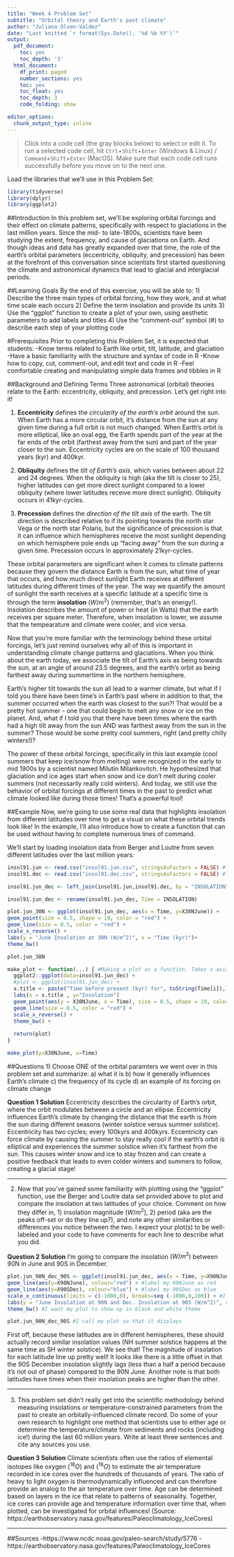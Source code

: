 ```yaml
---
title: "Week 4 Problem Set"
subtitle: "Orbital theory and Earth's past climate"
author: "Juliana Olsen-Valdez"
date: "Last knitted `r format(Sys.Date(), '%d %b %Y')`"
output:
  pdf_document:
    toc: yes
    toc_depth: '3'
  html_document:
    df_print: paged
    number_sections: yes
    toc: yes
    toc_float: yes
    toc_depth: 3
    code_folding: show

editor_options:
  chunk_output_type: inline
---
```

> Click into a code cell (the gray blocks below) to select or edit it. To run a selected code cell, hit `Ctrl`+`Shift`+`Enter` (Windows & Linux) / `Command`+`Shift`+`Enter` (MacOS). Make sure that each code cell runs successfully before you move on to the next one.

Load the libraries that we'll use in this Problem Set: 
```r
library(tidyverse)
library(dplyr)
library(ggplot2)
```

##Introduction
In this problem set, we'll be exploring orbital forcings and their effect on climate patterns, specifically with respect to glaciations in the last million years. Since the mid- to late-1800s, scientists have been studying the extent, frequency, and cause of glaciations on Earth. And though ideas and data has greatly expanded over that time, the role of the earth's orbital parameters (eccentricity, obliquity, and precession) has been at the forefront of this conversation since scientists first started questioning the climate and astronomical dynamics that lead to glacial and interglacial periods. 

##Learning Goals
By the end of this exercise, you will be able to:
1) Describe the three main types of orbital forcing, how they work, and at what time scale each occurs
2) Define the term insolation and provide its units
3) Use the "ggplot" function to create a plot of your own, using aesthetic parameters to add labels and titles
4) Use the "comment-out" symbol (#) to describe each step of your plotting code

#Prerequisites
Prior to completing this Problem Set, it is expected that students: 
-Know terms related to Earth like orbit, tilt, latitude, and glaciation
-Have a basic familiarity with the structure and syntax of code in R
-Know how to copy, cut, comment-out, and edit text and code in R
-Feel comfortable creating and manipulating simple data frames and tibbles in R

##Background and Defining Terms
Three astronomical (orbital) theories relate to the Earth: eccentricity, obliquity, and precession. Let's get right into it!

1) **Eccentricity** defines the *circularity of the earth's orbit* around the sun. When Earth has a more circular orbit, it's distance from the sun at any given time during a full orbit is not much changed. When Earth's orbit is more elliptical, like an oval egg, the Earth spends part of the year at the far ends of the orbit (farthest away from the sun) and part of the year closer to the sun. Eccentricity cycles are on the scale of 100 thousand years (kyr) and 400kyr. 

2) **Obliquity** defines the *tilt of Earth's axis*, which varies between about 22 and 24 degrees. When the obliquity is high (aka the tilt is closer to 25), higher latitudes can get more direct sunlight compared to a lower obliquity (where lower latitudes receive more direct sunlight). Obliquity occurs in 41kyr-cycles. 

3) **Precession** defines the *direction of the tilt axis* of the earth. The tilt direction is described relative to if its pointing towards the north star Vega or the north star Polaris, but the significance of precession is that it can influence which hemispheres receive the most sunlight depending on which hemisphere pole ends up "facing away" from the sun during a given time. Precession occurs in approximately 21kyr-cycles. 


These orbital pararmeters are significant when it comes to climate patterns because they govern the distance Earth is from the sun, what time of year that occurs, and how much direct sunlight Earth receives at different latitudes during different times of the year. The way we quantify the amount of sunlight the earth receives at a specific latitude at a specific time is through the term **insolation** $(W/m^2)$ (remember, that's an energy!). Insolation describes the amount of power or heat (in Watts) that the earth receives per square meter. Therefore, when insolation is lower, we assume that the tempearature and climate were cooler, and vice versa. 


Now that you're more familiar with the terminology behind these orbital forcings, let's just remind ourselves why all of this is important in understanding climate change patterns and glaciations. When you think about the earth today, we associate the tilt of Earth's axis as being towards the sun, at an angle of around 23.5 degrees, and the earth's orbit as being farthest away during summertime in the northern hemisphere. 

Earth's higher tilt towards the sun all lead to a warmer climate, but what if I told you there have been time's in Earth's past where in addition to that, the summer occurred when the earth was closest to the sun?! That would be a pretty hot summer - one that could begin to melt any snow or ice on the planet. And, what if I told you that there have been times where the earth had a high tilt away from the sun AND was farthest away from the sun in the summer? Those would be some pretty cool summers, right (and pretty chilly winters!)? 

The power of these orbital forcings, specifically in this last example (cool summers that keep ice/snow from melting) were recognized in the early to mid 1900s by a scientist named Milutin Milankovitch. He hypothesized that glaciation and ice ages start when snow and ice don't melt during cooler summers (not necessarily really cold winters). And today, we still use the behavior of orbital forcings at different times in the past to predict what climate looked like during those times! That's a powerful tool!

##Example
Now, we're going to use some real data that highlights insolation from different latitudes over time to get a visual on what these orbital trends look like! In the example, I'll also introduce how to create a function that can be used without having to complete numerous lines of command. 

We'll start by loading insolation data from Berger and Loutre from seven different latitudes over the last million years:
```r
insol91.jun <- read.csv("insol91.jun.csv", stringsAsFactors = FALSE) #This is a data file for the June solstice
insol91.dec <- read.csv("insol91.dec.csv", stringsAsFactors = FALSE) #This is a data file for the Decemeber solstice

insol91.jun_dec <- left_join(insol91.jun,insol91.dec, by = "INSOLATION")

insol91.jun_dec <- rename(insol91.jun_dec, Time = INSOLATION)
```



```r
plot.jun_30N <- ggplot(insol91.jun_dec, aes(x = Time, y=X30NJune)) +
geom_point(size = 0.5, shape = 19, color = "red") +
geom_line(size = 0.5, color = "red") + 
scale_x_reverse() +
labs(y = "June Insolation at 30N (W/m^2)", x = "Time (kyr)")+
theme_bw() 

plot.jun_30N
```


```r
make_plot <- function(...) { #Making a plot as a function. Takes x axis as input
  ggplot2::ggplot(data=insol91.jun_dec) +
  #plot <- ggplot(insol91.jun_dec) +
  x.title <- paste("Time before present (kyr) for", toString(Time[i]),) +
  labs(x = x.title , y="Insolation")
  geom_point(aes(y = X30NJune, x = Time), size = 0.5, shape = 19, color = "red") +
  geom_line(size = 0.5, color = "red") + 
  scale_x_reverse() +
  theme_bw() +
  
  return(plot)
}

make_plot(y=X30NJune, x=Time)
```


##Questions
1) Choose ONE of the orbital paramters we went over in this problem set and summarize: 
a) what it is 
b) how it generally influences Earth's climate
c) the frequency of its cycle
d) an example of its forcing on climate change 

**Question 1 Solution** 
Eccentricity describes the circularity of Earth's orbit, where the orbit modulates between a circle and an ellipse. Eccentricity influences Earth's climate by changing the distance that the earth is from the sun during different seasons (winter solstice versus summer solstice). Eccentricity has two cycles; every 100kyrs and 400kyrs. Eccentricity can force climate by causing the summer to stay really cool if the earth's orbit is elliptical and experiences the summer solstice when it's farthest from the sun. This causes winter snow and ice to stay frozen and can create a positive feedback that leads to even colder winters and summers to follow, creating a glacial stage!

_______________________________________________________

2) Now that you've gained some familiarity with plotting using the "ggplot" function, use the Berger and Loutre data set provided above to plot and compare the insolation at two latitudes of your choice. Comment on how they differ in, 1) insolation magnitude $(W/m^2)$, 2) period (aka are the peaks off-set or do they line up?), and note any other similarities or differences you notice between the two. I expect your plot(s) to be well-labeled and your code to have comments for each line to describe what you did. 

**Question 2 Solution**
I'm going to compare the insolation $(W/m^2)$ between 90N in June and 90S in December.  

```r
plot.jun_90N_dec_90S <- ggplot(insol91.jun_dec, aes(x = Time, y=X90NJune)) + #creating a new plot and providing the data frame and x, y values that I'll use
geom_line(aes(y=X90NJune), colour="red") + #label my 90NJune as red
geom_line(aes(y=X90SDec), colour="blue") + #label my 90SDec as blue
scale_x_continuous(limits = c(-1000,0), breaks=seq (-1000,0,100)) + #I add in unique axis tick values for Time (kyr)
labs(y = "June Insolation at 90N and Dec. Insolation at 90S (W/m^2)", x = "Time before 1991 (kyr)")+ #I add my x-axis and y-axis labels and a title
theme_bw() #I want my plot to show up in black and white theme

plot.jun_90N_dec_90S #I call my plot so that it displays
```
First off, because these latitudes are in different hemispheres, these should actually record similar insolation values (NH summer solstice happens at the same time as SH winter solstice). We see that! The magnitude of insolation for each latitude line up pretty well! It looks like there is a little offset in that the 90S December insolation slightly lags (less than a half a period because it's not out of phase) compared to the 90N June. Another note is that both latitudes have times when their insolation peaks are higher than the other. 
________________________________________________________

3) This problem set didn't really get into the scientific methodology behind measuring insolations or temperature-constrained parameters from the past to create an orbitally-influenced climate record. Do some of your own research to highlight one method that scientists use to either age or determine the temperature/climate from sediments and rocks (including ice!) during the last 60 million years. Write at least three sentences and cite any sources you use. 

**Question 3 Solution**
Climate scientists often use the ratios of elemental isotopes like oxygen $(^{18}O)$ and $(^{16}O)$ to estimate the air temperature recorded in ice cores over the hundreds of thousands of years. The ratio of heavy to light oxygen is thermodynamically influenced and can therefore provide an analog to the air temperature over time. Age can be determined based on layers in the ice that relate to patterns of seasonality. Together, ice cores can provide age and temperature information over time that, when plotted, can be investigated for orbital influences! (Source: https://earthobservatory.nasa.gov/features/Paleoclimatology_IceCores)

_________________________________________________________

##Sources
-https://www.ncdc.noaa.gov/paleo-search/study/5776
-https://earthobservatory.nasa.gov/features/Paleoclimatology_IceCores


